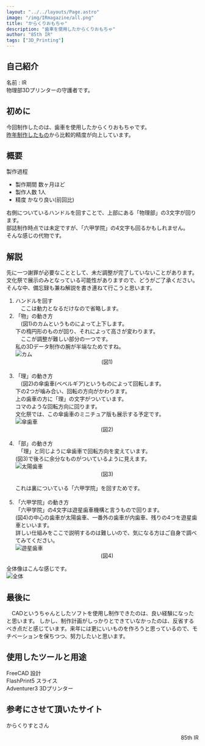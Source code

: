 ```yaml
---
layout: "../../layouts/Page.astro"
image: "/img/IRmagazine/all.png"
title: "からくりおもちゃ"
description: "歯車を使用したからくりおもちゃ"
author: "85th IR"
tags: ["3D_Printing"]
---
```


## 自己紹介
名前 : IR<br/>
物理部3Dプリンターの守護者です。
## 初めに
今回制作したのは、歯車を使用したからくりおもちゃです。<br/>
[昨年制作したもの](https://rokkophysicsclub.github.io/rpc-2023/works/irmagazine/)から比較的精度が向上しています。
## 概要
製作過程<br/>
- 製作期間 数ヶ月ほど
- 製作人数 1人
- 精度 かなり良い(前回比)

右側についているハンドルを回すことで、上部にある「物理部」の3文字が回ります。<br/>
部誌制作時点では未定ですが、「六甲学院」の4文字も回るかもしれません。<br/>
そんな感じの代物です。
## 解説
先に一つ謝罪が必要なこととして、未だ調整が完了していないことがあります。<br/>
文化祭で展示のみとなっている可能性がありますので、どうがご了承ください。<br/>
そんな中、備忘録も兼ね解説を書き連ねて行こうと思います。

1. ハンドルを回す<br/>
   　ここは動力となるだけなので省略します。<br/>
2. 「物」の動き方<br/>
   　(図1)のカムというものによって上下します。<br/>
   下の楕円形のものが回り、それによって高さが変わります。<br/>
   　ここが調整が難しい部分の一つです。<br/>
   私の3Dデータ制作の腕が半端なためですね。<br/>
   ![カム](/img/IRmagazine/bu.png)<br/>
   <div align="center">(図1)</div><br/>
3. 「理」の動き方<br/>
   　(図2)の傘歯車(ベベルギア)というものによって回転します。<br/>
   下の2つが噛み合い、回転の方向がかわります。<br/>
   上の歯車の方に「理」の文字がついています。<br/>
   コマのような回転方向に回ります。<br/>
   文化祭では、この傘歯車のミニチュア版も展示する予定です。<br/>
   ![傘歯車](/img/IRmagazine/ri.png)<br/>
   <div align="center">(図2)</div><br/>
4. 「部」の動き方<br/>
   　「理」と同じように傘歯車で回転方向を変えています。<br/>
   (図3)で後ろに余分なものがついているように見えます。<br/>
   ![太陽歯車](/img/IRmagazine/buu.png)<br/>
   <div align="center">(図3)</div><br/>
   <div align="left">これは裏についている「六甲学院」を回すためです。</div><br/>
5. 「六甲学院」の動き方<br/>
   「六甲学院」の4文字は遊星歯車機構と言うもので回ります。<br/>
   (図4)の中心の歯車が太陽歯車、一番外の歯車が内歯車、残りの4つを遊星歯車といいます。<br/>
   詳しい仕組みをここで説明するのは難しいので、気になる方はご自身で調べてみてください。<br/>
   ![遊星歯車](/img/IRmagazine/sun.png)<br/>
   <div align="center">(図4)</div>

全体像はこんな感じです。<br/>
![全体](/img/IRmagazine/all.png)<br/>


## 最後に
　CADというちゃんとしたソフトを使用し制作できたのは、良い経験になったと思います。
しかし、制作計画がしっかりとできていなかったのは、反省するべき点だと感じています。来年には更にいいものを作ろうと思っているので、モチベーションを保ちつつ、努力したいと思います。

## 使用したツールと用途
FreeCAD 設計<br/>
<Card url="https://www.freecad.org/index.php?lang=ja" />
FlashPrint5 スライス<br/>
Adventurer3 3Dプリンター<br/>

## 参考にさせて頂いたサイト
からくりすとさん
<Card url="http://karakurist.jp/" />

<div align="right">85th IR</div><br/>